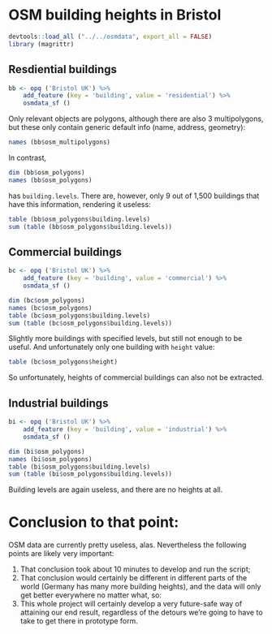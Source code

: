 # OSM building heights in Bristol

```r
devtools::load_all ("../../osmdata", export_all = FALSE)
library (magrittr)
```

## Resdiential buildings

```r
bb <- opq ('Bristol UK') %>% 
    add_feature (key = 'building', value = 'residential') %>%
    osmdata_sf ()
```
Only relevant objects are polygons, although there are also 3 multipolygons, but
these only contain generic default info (name, address, geometry): 
```r
names (bb$osm_multipolygons)
```
In contrast,
```r
dim (bb$osm_polygons)
names (bb$osm_polygons)
```
has `building.levels`. There are, however, only 9 out of 1,500 buildings that
have this information, rendering it useless:
```r
table (bb$osm_polygons$building.levels)
sum (table (bb$osm_polygons$building.levels))
```

## Commercial buildings

```r
bc <- opq ('Bristol UK') %>% 
    add_feature (key = 'building', value = 'commercial') %>%
    osmdata_sf ()
```
```r
dim (bc$osm_polygons)
names (bc$osm_polygons)
table (bc$osm_polygons$building.levels)
sum (table (bc$osm_polygons$building.levels))
```
Slightly more buildings with specified levels, but still not enough to be
useful. And unfortunately only one building with `height` value:
```r
table (bc$osm_polygons$height)
```
So unfortunately, heights of commercial buildings can also not be extracted.

## Industrial buildings

```r
bi <- opq ('Bristol UK') %>% 
    add_feature (key = 'building', value = 'industrial') %>%
    osmdata_sf ()
```
```r
dim (bi$osm_polygons)
names (bi$osm_polygons)
table (bi$osm_polygons$building.levels)
sum (table (bi$osm_polygons$building.levels))
```
Building levels are again useless, and there are no heights at all.

# Conclusion to that point:

OSM data are currently pretty useless, alas. Nevertheless the following points
are likely very important:

1. That conclusion took about 10 minutes to develop and run the script;
2. That conclusion would certainly be different in different parts of the world
   (Germany has many more building heights), and the data will only get better
   everywhere no matter what, so:
3. This whole project will certainly develop a very future-safe way of attaining
   our end result, regardless of the detours we're going to have to take to get
   there in prototype form.
